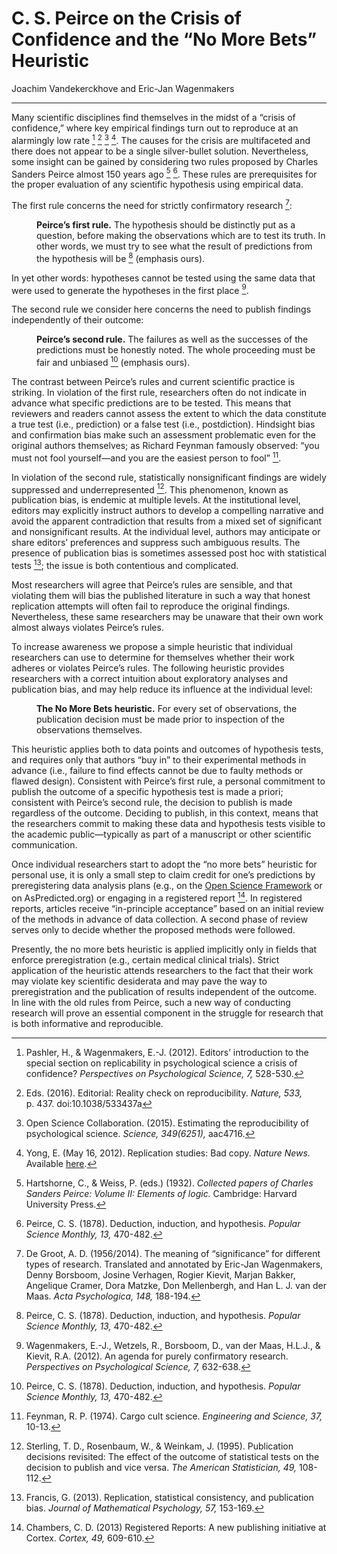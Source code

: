 # C. S. Peirce on the Crisis of Confidence and the "No More Bets" Heuristic

Joachim Vandekerckhove and Eric-Jan Wagenmakers

---

Many scientific disciplines find themselves in the midst of a "crisis of confidence," where key empirical findings turn out to reproduce at an alarmingly low rate [^1] [^2] [^3] [^4]. The causes for the crisis are multifaceted and there does not appear to be a single silver-bullet solution. Nevertheless, some insight can be gained by considering two rules proposed by Charles Sanders Peirce almost 150 years ago [^5] [^6]. These rules are prerequisites for the proper evaluation of any scientific hypothesis using empirical data. 

The first rule concerns the need for strictly confirmatory research [^7]:

: **Peirce's first rule.** The hypothesis should be distinctly put as a question, before making the observations which are to test its truth. In other words, we must try to see what the result of predictions from the hypothesis will be [^6] (emphasis ours).

In yet other words: hypotheses cannot be tested using the same data that were used to generate the hypotheses in the first place [^8].

The second rule we consider here concerns the need to publish findings independently of their outcome:

: **Peirce's second rule.** The failures as well as the successes of the predictions must be honestly noted. The whole proceeding must be fair and unbiased [^6] (emphasis ours).

The contrast between Peirce's rules and current scientific practice is striking. In violation of the first rule, researchers often do not indicate in advance what specific predictions are to be tested. This means that reviewers and readers cannot assess the extent to which the data constitute a true test (i.e., prediction) or a false test (i.e., postdiction). Hindsight bias and confirmation bias make such an assessment problematic even for the original authors themselves; as Richard Feynman famously observed: "you must not fool yourself---and you are the easiest person to fool" [^9].

In violation of the second rule, statistically nonsignificant findings are widely suppressed and underrepresented [^10]. This phenomenon, known as publication bias, is endemic at multiple levels. At the institutional level, editors may explicitly instruct authors to develop a compelling narrative and avoid the apparent contradiction that results from a mixed set of significant and nonsignificant results. At the individual level, authors may anticipate or share editors' preferences and suppress such ambiguous results. The presence of publication bias is sometimes assessed post hoc with statistical tests [^11]; the issue is both contentious and complicated. 

Most researchers will agree that Peirce's rules are sensible, and that violating them will bias the published literature in such a way that honest replication attempts will often fail to reproduce the original findings. Nevertheless, these same researchers may be unaware that their own work almost always violates Peirce's rules.

To increase awareness we propose a simple heuristic that individual researchers can use to determine for themselves whether their work adheres or violates Peirce's rules. The following heuristic provides researchers with a correct intuition about exploratory analyses and publication bias, and may help reduce its influence at the individual level:

: **The No More Bets heuristic.** For every set of observations, the publication decision must be made prior to inspection of the observations themselves.

This heuristic applies both to data points and outcomes of hypothesis tests, and requires only that authors "buy in" to their experimental methods in advance (i.e., failure to find effects cannot be due to faulty methods or flawed design). Consistent with Peirce's first rule, a personal commitment to publish the outcome of a specific hypothesis test is made a priori; consistent with Peirce's second rule, the decision to publish is made regardless of the outcome. Deciding to publish, in this context, means that the researchers commit to making these data and hypothesis tests visible to the academic public---typically as part of a manuscript or other scientific communication.

Once individual researchers start to adopt the "no more bets" heuristic for personal use, it is only a small step to claim credit for one's predictions by preregistering data analysis plans (e.g., on the [Open Science Framework](osf.io) or on AsPredicted.org) or engaging in a registered report [^12]. In registered reports, articles receive "in-principle acceptance" based on an initial review of the methods in advance of data collection. A second phase of review serves only to decide whether the proposed methods were followed.

Presently, the no more bets heuristic is applied implicitly only in fields that enforce preregistration (e.g., certain medical clinical trials). Strict application of the heuristic attends researchers to the fact that their work may violate key scientific desiderata and may pave the way to preregistration and the publication of results independent of the outcome. In line with the old rules from Peirce, such a new way of conducting research will prove an essential component in the struggle for research that is both informative and reproducible. 

[^1]: Pashler, H., & Wagenmakers, E.-J. (2012). Editors' introduction to the special section on replicability in psychological science a crisis of confidence? *Perspectives on Psychological Science, 7,* 528-530. 
[^2]: Eds. (2016). Editorial: Reality check on reproducibility. *Nature, 533,* p. 437. doi:10.1038/533437a
[^3]: Open Science Collaboration. (2015). Estimating the reproducibility of psychological science. *Science, 349(6251),* aac4716.
[^4]: Yong, E. (May 16, 2012). Replication studies: Bad copy. *Nature News.* Available [here](http://www.nature.com/news/replication-studies-bad-copy-1.10634).
[^5]: Hartshorne, C., & Weiss, P. (eds.) (1932). *Collected papers of Charles Sanders Peirce: Volume II: Elements of logic.* Cambridge: Harvard University Press.
[^6]: Peirce, C. S. (1878). Deduction, induction, and hypothesis. *Popular Science Monthly, 13,* 470-482.
[^7]: De Groot, A. D. (1956/2014). The meaning of "significance" for different types of research. Translated and annotated by Eric-Jan Wagenmakers, Denny Borsboom, Josine Verhagen, Rogier Kievit, Marjan Bakker, Angelique Cramer, Dora Matzke, Don Mellenbergh, and Han L. J. van der Maas. *Acta Psychologica, 148,* 188-194.
[^8]: Wagenmakers, E.-J., Wetzels, R., Borsboom, D., van der Maas, H.L.J., & Kievit, R.A. (2012). An agenda for purely confirmatory research. *Perspectives on Psychological Science, 7,* 632-638.
[^9]: Feynman, R. P. (1974). Cargo cult science. *Engineering and Science, 37,* 10-13.
[^10]: Sterling, T. D., Rosenbaum, W., & Weinkam, J. (1995). Publication decisions revisited: The effect of the outcome of statistical tests on the decision to publish and vice versa. *The American Statistician, 49,* 108-112.
[^11]: Francis, G. (2013). Replication, statistical consistency, and publication bias. *Journal of Mathematical Psychology, 57,* 153-169.
[^12]: Chambers, C. D. (2013) Registered Reports: A new publishing initiative at Cortex. *Cortex, 49,* 609-610.